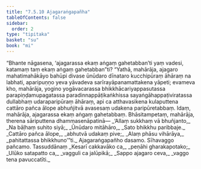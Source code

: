 ```yaml
---
title: "7.5.10 Ajagaraṅgapañha"
tableOfContents: false
sidebar:
  order: 2
type: "tipitaka"
basket: "su"
book: "mi"
---
```



<DynamicBreadcrumb />

<Division number="274" book="mi" bookNo="28">

<Paragraph number="1928" book="mi">
“Bhante nāgasena, ‘ajagarassa ekaṃ aṅgaṃ gahetabban’ti yaṃ vadesi, katamaṃ taṃ ekaṃ aṅgaṃ gahetabban”ti? “Yathā, mahārāja, ajagaro mahatimahākāyo bahūpi divase ūnūdaro dīnataro kucchipūraṃ āhāraṃ na labhati, aparipuṇṇo yeva yāvadeva sarīrayāpanamattakena yāpeti; evameva kho, mahārāja, yogino yogāvacarassa bhikkhācariyappasutassa parapiṇḍamupagatassa paradinnappāṭikaṅkhissa sayaṅgāhappaṭiviratassa dullabhaṃ udaraparipūraṃ āhāraṃ, api ca atthavasikena kulaputtena cattāro pañca ālope abhuñjitvā avasesaṃ udakena paripūretabbaṃ. Idaṃ, mahārāja, ajagarassa ekaṃ aṅgaṃ gahetabbaṃ. Bhāsitampetaṃ, mahārāja, therena sāriputtena dhammasenāpatinā—
</Paragraph>

<Paragraph number="1929" type="verses" book="mi">
_‘Allaṃ sukkhaṃ vā bhuñjanto,_  
_Na bāḷhaṃ suhito siyā;_  
_Ūnūdaro mitāhāro,_  
_Sato bhikkhu paribbaje._  

</Paragraph>

<Paragraph number="1930" type="verses" book="mi">
_Cattāro pañca ālope,_  
_abhutvā udakaṃ pive;_  
_Alaṃ phāsu vihārāya,_  
_pahitattassa bhikkhuno’”ti._  


</Paragraph>
</Division>

<Paragraph number="1931" type="center" book="mi">
Ajagaraṅgapañho dasamo.



</Paragraph>

<Paragraph number="1932" type="center" book="mi">
Sīhavaggo pañcamo.



</Paragraph>

<Paragraph number="1933" type="center" book="mi">
Tassuddānaṃ


</Paragraph>

<Paragraph number="1934" type="verses" book="mi">
_Kesarī cakkavāko ca,_  
_peṇāhi gharakapotako;_  
_Ulūko satapatto ca,_  
_vagguli ca jalūpikā;_  
_Sappo ajagaro ceva,_  
_vaggo tena pavuccatīti._
</Paragraph>